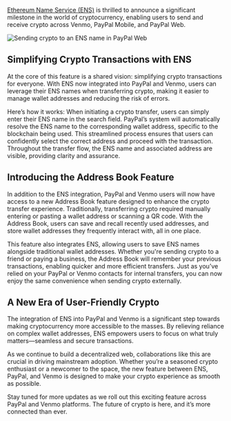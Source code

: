 [Ethereum Name Service (ENS)](https://support.ens.domains/en/articles/7900404-what-is-ens#h_0957054bdf) is thrilled to announce a significant milestone in the world of cryptocurrency, enabling users to send and receive crypto across Venmo, PayPal Mobile, and PayPal Web.

![Sending crypto to an ENS name in PayPal Web](./1.jpg)

## Simplifying Crypto Transactions with ENS

At the core of this feature is a shared vision: simplifying crypto transactions for everyone. With ENS now integrated into PayPal and Venmo, users can leverage their ENS names when transferring crypto, making it easier to manage wallet addresses and reducing the risk of errors.

Here’s how it works: When initiating a crypto transfer, users can simply enter their ENS name in the search field. PayPal’s system will automatically resolve the ENS name to the corresponding wallet address, specific to the blockchain being used. This streamlined process ensures that users can confidently select the correct address and proceed with the transaction. Throughout the transfer flow, the ENS name and associated address are visible, providing clarity and assurance.

## Introducing the Address Book Feature

In addition to the ENS integration, PayPal and Venmo users will now have access to a new Address Book feature designed to enhance the crypto transfer experience. Traditionally, transferring crypto required manually entering or pasting a wallet address or scanning a QR code. With the Address Book, users can save and recall recently used addresses, and store wallet addresses they frequently interact with, all in one place.

This feature also integrates ENS, allowing users to save ENS names alongside traditional wallet addresses. Whether you're sending crypto to a friend or paying a business, the Address Book will remember your previous transactions, enabling quicker and more efficient transfers. Just as you’ve relied on your PayPal or Venmo contacts for internal transfers, you can now enjoy the same convenience when sending crypto externally.

## A New Era of User-Friendly Crypto

The integration of ENS into PayPal and Venmo is a significant step towards making cryptocurrency more accessible to the masses. By relieving reliance on complex wallet addresses, ENS empowers users to focus on what truly matters—seamless and secure transactions.

As we continue to build a decentralized web, collaborations like this are crucial in driving mainstream adoption. Whether you’re a seasoned crypto enthusiast or a newcomer to the space, the new feature between ENS, PayPal, and Venmo is designed to make your crypto experience as smooth as possible.

Stay tuned for more updates as we roll out this exciting feature across PayPal and Venmo platforms. The future of crypto is here, and it’s more connected than ever.
